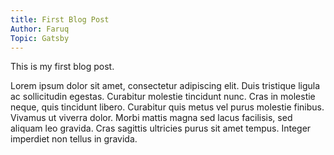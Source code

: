 ```yaml
---
title: First Blog Post
Author: Faruq
Topic: Gatsby
---
```


This is my first blog post.

Lorem ipsum dolor sit amet, consectetur adipiscing elit. Duis tristique ligula ac sollicitudin egestas.
Curabitur molestie tincidunt nunc. Cras in molestie neque, quis tincidunt libero.
Curabitur quis metus vel purus molestie finibus. Vivamus ut viverra dolor. 
Morbi mattis magna sed lacus facilisis, sed aliquam leo gravida. 
Cras sagittis ultricies purus sit amet tempus. Integer imperdiet non tellus in gravida.